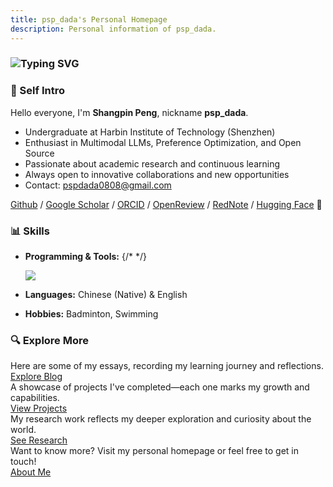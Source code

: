 ```yaml
---
title: psp_dada's Personal Homepage
description: Personal information of psp_dada.
---
```



### ![Typing SVG](https://readme-typing-svg.demolab.com?font=Fira+Code&pause=1000&width=435&lines=Hi+there+%F0%9F%91%8B+I'm+psp_dada!)

### 📌 Self Intro

Hello everyone, I'm **Shangpin Peng**, nickname **psp_dada**.

- Undergraduate at Harbin Institute of Technology (Shenzhen)
- Enthusiast in Multimodal LLMs, Preference Optimization, and Open Source
- Passionate about academic research and continuous learning
- Always open to innovative collaborations and new opportunities
- Contact: pspdada0808@gmail.com

[Github](https://github.com/pspdada) / [Google Scholar](https://scholar.google.com/citations?user=mKnBrRAAAAAJ) / [ORCID](https://orcid.org/0009-0000-5949-0524) / [OpenReview](https://openreview.net/profile?id=%7EShangpin_Peng1) / [RedNote](https://www.xiaohongshu.com/user/profile/62c6ff3f00000000020025a7) / [Hugging Face](https://huggingface.co/psp-dada) 🤗

### 📊 Skills

- **Programming & Tools:**
  {/* <!-- Generated from: https://git.io/typing-svg --> */}

  <p>
    <a href="https://skillicons.dev">
      <img src="https://skillicons.dev/icons?i=py,c,java,bash,pytorch,git,github,vscode,latex,md,arduino,flutter" />
    </a>
  </p>

- **Languages:** Chinese (Native) & English
- **Hobbies:** Badminton, Swimming

### 🔍 Explore More

<CardGrid stagger>
  <Card title="Blog" icon="open-book">
    Here are some of my essays, recording my learning journey and reflections.
    <div style={{ textAlign: "center", marginTop: "0.5em" }}>
      <a
        href="/blog"
        style={{
          display: "inline-block",
          padding: "4px 12px",
          background: "#0078d4",
          color: "#fff",
          borderRadius: "6px",
          textDecoration: "none",
          fontWeight: "bold",
        }}
      >
        Explore Blog
      </a>
    </div>
  </Card>
  <Card title="Project" icon="rocket">
    A showcase of projects I've completed—each one marks my growth and
    capabilities.
    <div style={{ textAlign: "center", marginTop: "0.5em" }}>
      <a
        href="/project"
        style={{
          display: "inline-block",
          padding: "4px 12px",
          background: "#0078d4",
          color: "#fff",
          borderRadius: "6px",
          textDecoration: "none",
          fontWeight: "bold",
        }}
      >
        View Projects
      </a>
    </div>
  </Card>
  <Card title="Research" icon="starlight">
    My research work reflects my deeper exploration and curiosity about the
    world.
    <div style={{ textAlign: "center", marginTop: "0.5em" }}>
      <a
        href="/research"
        style={{
          display: "inline-block",
          padding: "4px 12px",
          background: "#0078d4",
          color: "#fff",
          borderRadius: "6px",
          textDecoration: "none",
          fontWeight: "bold",
        }}
      >
        See Research
      </a>
    </div>
  </Card>
  <Card title="More about me" icon="email">
    Want to know more? Visit my personal homepage or feel free to get in touch!
    <div style={{ textAlign: "center", marginTop: "0.5em" }}>
      <a
        href="/about"
        style={{
          display: "inline-block",
          padding: "4px 12px",
          background: "#0078d4",
          color: "#fff",
          borderRadius: "6px",
          textDecoration: "none",
          fontWeight: "bold",
        }}
      >
        About Me
      </a>
    </div>
  </Card>
</CardGrid>
